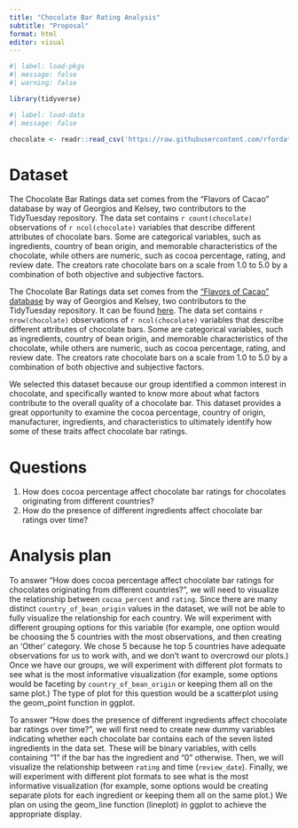 ```yaml
---
title: "Chocolate Bar Rating Analysis"
subtitle: "Proposal"
format: html
editor: visual
---
```


```r
#| label: load-pkgs
#| message: false
#| warning: false

library(tidyverse)
```

```r
#| label: load-data
#| message: false

chocolate <- readr::read_csv('https://raw.githubusercontent.com/rfordatascience/tidytuesday/master/data/2022/2022-01-18/chocolate.csv')
```

# Dataset

The Chocolate Bar Ratings data set comes from the "Flavors of Cacao" database by way of Georgios and Kelsey, two contributors to the TidyTuesday repository. The data set contains `r count(chocolate)` observations of `r ncol(chocolate)` variables that describe different attributes of chocolate bars. Some are categorical variables, such as ingredients, country of bean origin, and memorable characteristics of the chocolate, while others are numeric, such as cocoa percentage, rating, and review date. The creators rate chocolate bars on a scale from 1.0 to 5.0 by a combination of both objective and subjective factors.

The Chocolate Bar Ratings data set comes from the ["Flavors of Cacao" database](http://flavorsofcacao.com/chocolate_database.html) by way of Georgios and Kelsey, two contributors to the TidyTuesday repository. It can be found [here](https://github.com/rfordatascience/tidytuesday/tree/master/data/2022/2022-01-18). The data set contains `r nrow(chocolate)` observations of `r ncol(chocolate)` variables that describe different attributes of chocolate bars. Some are categorical variables, such as ingredients, country of bean origin, and memorable characteristics of the chocolate, while others are numeric, such as cocoa percentage, rating, and review date. The creators rate chocolate bars on a scale from 1.0 to 5.0 by a combination of both objective and subjective factors.

We selected this dataset because our group identified a common interest in chocolate, and specifically wanted to know more about what factors contribute to the overall quality of a chocolate bar. This dataset provides a great opportunity to examine the cocoa percentage, country of origin, manufacturer, ingredients, and characteristics to ultimately identify how some of these traits affect chocolate bar ratings.

# Questions

1.  How does cocoa percentage affect chocolate bar ratings for chocolates originating from different countries?
2.  How do the presence of different ingredients affect chocolate bar ratings over time?

# Analysis plan

To answer "How does cocoa percentage affect chocolate bar ratings for chocolates originating from different countries?", we will need to visualize the relationship between `cocoa_percent` and `rating`. Since there are many distinct `country_of_bean_origin` values in the dataset, we will not be able to fully visualize the relationship for each country. We will experiment with different grouping options for this variable (for example, one option would be choosing the 5 countries with the most observations, and then creating an 'Other' category. We chose 5 because he top 5 countries have adequate observations for us to work with, and we don't want to overcrowd our plots.) Once we have our groups, we will experiment with different plot formats to see what is the most informative visualization (for example, some options would be faceting by `country_of_bean_origin` or keeping them all on the same plot.) The type of plot for this question would be a scatterplot using the geom_point function in ggplot. 

To answer "How does the presence of different ingredients affect chocolate bar ratings over time?", we will first need to create new dummy variables indicating whether each chocolate bar contains each of the seven listed ingredients in the data set. These will be binary variables, with cells containing "1" if the bar has the ingredient and "0" otherwise. Then, we will visualize the relationship between `rating` and time (`review_date`). Finally, we will experiment with different plot formats to see what is the most informative visualization (for example, some options would be creating separate plots for each ingredient or keeping them all on the same plot.) We plan on using the geom_line function (lineplot) in ggplot to achieve the appropriate display. 
